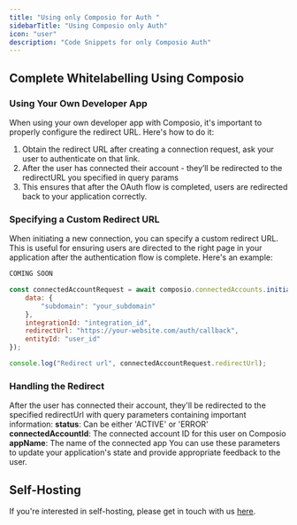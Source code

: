 ```yaml
---
title: "Using only Composio for Auth "
sidebarTitle: "Using Composio only Auth"
icon: "user"
description: "Code Snippets for only Composio Auth"
---
```


## Complete Whitelabelling Using Composio

### Using Your Own Developer App
When using your own developer app with Composio, it's important to properly configure the redirect URL. Here's how to do it:
1. Obtain the redirect URL after creating a connection request, ask your user to authenticate on that link.
2. After the user has connected their account - they’ll be redirected to the redirectURL you specified in query params
3. This ensures that after the OAuth flow is completed, users are redirected back to your application correctly.

### Specifying a Custom Redirect URL
When initiating a new connection, you can specify a custom redirect URL. This is useful for ensuring users are directed to the right page in your application after the authentication flow is complete. Here's an example:
<CodeGroup>
```python Python
COMING SOON
```

```javascript Javascript
const connectedAccountRequest = await composio.connectedAccounts.initiate({
    data: {
        "subdomain": "your_subdomain"
    },
    integrationId: "integration_id",
    redirectUrl: "https://your-website.com/auth/callback",
    entityId: "user_id"
});

console.log("Redirect url", connectedAccountRequest.redirectUrl);
```
</CodeGroup>

### Handling the Redirect
After the user has connected their account, they'll be redirected to the specified redirectUrl with query parameters containing important information:
**status**: Can be either 'ACTIVE' or 'ERROR'
**connectedAccountId**: The connected account ID for this user on Composio
**appName**: The name of the connected app
You can use these parameters to update your application's state and provide appropriate feedback to the user.

## Self-Hosting
If you're interested in self-hosting, please get in touch with us [here](soham@composio.dev).
